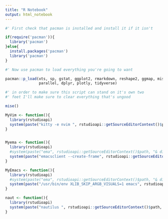 ```yaml
---
title: "R Notebook"
output: html_notebook
---
```


```r
#' First check that pacman is installed and install it if it isn't

if(require('pacman')){
  library('pacman')
}else{
  install.packages('pacman')
  library('pacman')
}

#' Now use pacman to load everything you're going to want

pacman::p_load(xts, sp, gstat, ggplot2, rmarkdown, reshape2, ggmap, mise,
               parallel, dplyr, plotly, tidyverse)

#' in order to make sure this script can stand on it's own two
#' feet I'll make sure to clear everything that's ungood

mise()

MyVim <- function(){
  library(rstudioapi)
  system(paste("kitty -e nvim ", rstudioapi::getSourceEditorContext()$path, "& disown"))
}


Myema <- function(){
  library(rstudioapi)
  #system(paste("ema", rstudioapi::getSourceEditorContext()$path, "& disown"))
  system(paste("emacsclient --create-frame", rstudioapi::getSourceEditorContext()$path, "& disown"))
}

MyEmacs <- function(){
  library(rstudioapi)
  #system(paste("ema", rstudioapi::getSourceEditorContext()$path, "& disown"))
  system(paste("/usr/bin/env XLIB_SKIP_ARGB_VISUALS=1 emacs", rstudioapi::getSourceEditorContext()$path, "& disown"))
}

naut <- function(){
  library(rstudioapi)
  system(paste("nautilus ", rstudioapi::getSourceEditorContext()$path, "& disown"))
}
	       

```

